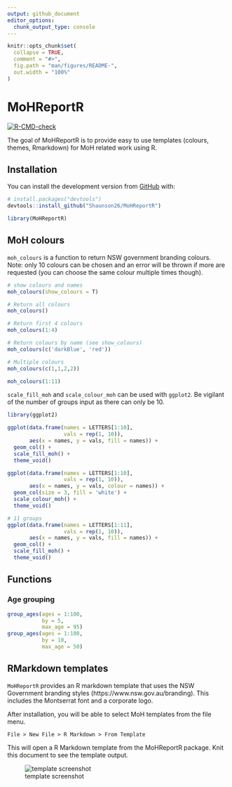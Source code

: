 ```yaml
---
output: github_document
editor_options: 
  chunk_output_type: console
---
```


<!-- README.md is generated from README.Rmd. Please edit that file -->

```r
knitr::opts_chunk$set(
  collapse = TRUE,
  comment = "#>",
  fig.path = "man/figures/README-",
  out.width = "100%"
)
```

# MoHReportR

<!-- badges: start -->
[![R-CMD-check](https://github.com/Shaunson26/MoHReportR/actions/workflows/r.yml/badge.svg)](https://github.com/Shaunson26/MoHReportR/actions/workflows/r.yml)
<!-- badges: end -->

The goal of MoHReportR is to provide easy to use templates (colours, themes, Rmarkdown)
for MoH related work using R.

## Installation

<!--You can install the released version of MoHReportR from [CRAN](https://CRAN.R-project.org) with:

``` r
install.packages("MoHReportR")
```
-->

You can install the development version from [GitHub](https://github.com/) with:

``` r
# install.packages("devtools")
devtools::install_github("Shaunson26/MoHReportR")
```

```r
library(MoHReportR)
```

## MoH colours

`moh_colours` is a function to return NSW government branding colours. Note: only 
10 colours can be chosen and an error will be thrown if more are requested (you can
choose the same colour multiple times though).

```r
# show colours and names
moh_colours(show_colours = T)

# Return all colours
moh_colours()

# Return first 4 colours
moh_colours(1:4)

# Return colours by name (see show_colours)
moh_colours(c('darkBlue', 'red')) 

# Multiple colours
moh_colours(c(1,1,2,2))
```

```r
moh_colours(1:11)
```

`scale_fill_moh` and `scale_colour_moh` can be used with `ggplot2`. Be vigilant of
the number of groups input as there can only be 10.

```r
library(ggplot2)

ggplot(data.frame(names = LETTERS[1:10],
                  vals = rep(1, 10)),
       aes(x = names, y = vals, fill = names)) +
  geom_col() +
  scale_fill_moh() +
  theme_void()

ggplot(data.frame(names = LETTERS[1:10],
                  vals = rep(1, 10)),
       aes(x = names, y = vals, colour = names)) +
  geom_col(size = 3, fill = 'white') +
  scale_colour_moh() +
  theme_void()
```

```r
# 11 groups
ggplot(data.frame(names = LETTERS[1:11],
                  vals = rep(1, 10)),
       aes(x = names, y = vals, fill = names)) +
  geom_col() +
  scale_fill_moh() +
  theme_void()
```

## Functions

### Age grouping

```r
group_ages(ages = 1:100,
           by = 5,
           max_age = 95)
group_ages(ages = 1:100,
           by = 10,
           max_age = 50)
```

## RMarkdown templates

`MoHReportR` provides an R markdown template that uses the NSW Government branding
styles (https://www.nsw.gov.au/branding). This includes the Montserrat font and a
corporate logo.

After installation, you will be able to select MoH templates from the file menu.

```
File > New File > R Markdown > From Template
```

This will open a R Markdown template from the MoHReportR package. Knit this document
to see the template output.

![template screenshot](template-screenshot.PNG)


